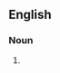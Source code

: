 {{also|rangefinder}}
==English==

===Noun===
{{en-noun}}

# {{alternative spelling of|rangefinder|lang=en}}